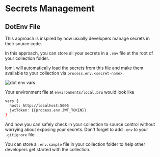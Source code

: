 # Secrets Management

## DotEnv File

This approach is inspired by how usually developers manage secrets in their source code.

In this approach, you can store all your secrets in a `.env` file at the root of your collection folder.

lomi. will automatically load the secrets from this file and make them available to your collection via `process.env.<secret-name>`.

![dot env vars](/screenshots/dot-env-vars.webp)

Your environment file at `environments/local.bru` would look like
```bash filename="local.bru"
vars {
  host: http://localhost:5005
  jwtToken: {{process.env.JWT_TOKEN}}
}
```

And now you can safely check in your collection to source control without worrying about exposing your secrets.
Don't forget to add `.env` to your `.gitignore` file.

You can store a `.env.sample` file in your collection folder to help other developers get started with the collection.
